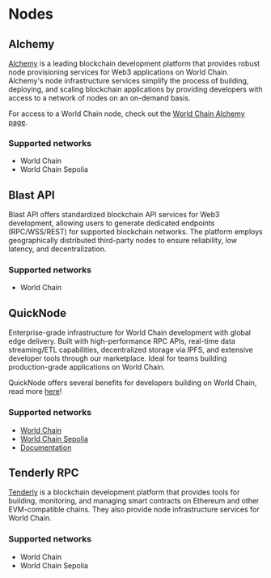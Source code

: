 # Nodes

## Alchemy

[Alchemy](https://alchemy.com/) is a leading blockchain development platform that provides robust node provisioning services for Web3 applications on World Chain.
Alchemy's node infrastructure services simplify the process of building, deploying, and scaling
blockchain applications by providing developers with access to a network of nodes on an on-demand basis.

For access to a World Chain node, check out the [World Chain Alchemy page](https://www.alchemy.com/world-chain).

### Supported networks

-   World Chain
-   World Chain Sepolia

## Blast API

Blast API offers standardized blockchain API services for Web3 development, allowing users to generate dedicated endpoints (RPC/WSS/REST) for supported blockchain networks. The platform employs geographically distributed third-party nodes to ensure reliability, low latency, and decentralization.

### Supported networks

-   World Chain

## QuickNode

Enterprise-grade infrastructure for World Chain development with global edge delivery. Built with high-performance RPC APIs, real-time data streaming/ETL capabilities, decentralized storage via IPFS, and extensive developer tools through our marketplace. Ideal for teams building production-grade applications on World Chain.

QuickNode offers several benefits for developers building on World Chain, read more [here](https://quicknode.notion.site/QuickNode-Benefits-for-WorldChain-Developers-14b15a82e84c807ba912cc1a6a8a5c4a)!

### Supported networks

-   [World Chain](https://www.quicknode.com/chains/worldchain)
-   [World Chain Sepolia](https://www.quicknode.com/chains/worldchain)
-   [Documentation](https://www.quicknode.com/chains/worldchain)

## Tenderly RPC

[Tenderly](https://tenderly.co/) is a blockchain development platform that provides tools for building, monitoring, and managing smart contracts on Ethereum and other EVM-compatible chains. They also provide node infrastructure services for World Chain.

### Supported networks

-   World Chain
-   World Chain Sepolia
